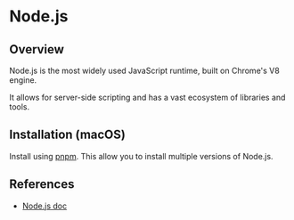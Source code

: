 # Node.js

## Overview

Node.js is the most widely used JavaScript runtime, built on Chrome's V8 engine.

It allows for server-side scripting and has a vast ecosystem of libraries and tools.


## Installation (macOS)

Install using [pnpm](./nodejs/pkg-mgm/pnpm/nodejs.mdx). This allow you to install multiple versions of Node.js.


## References

- [Node.js doc](https://nodejs.org/en/learn/getting-started/introduction-to-nodejs)

